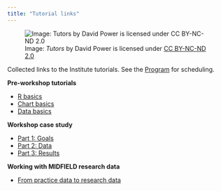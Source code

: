 ```yaml
---
title: "Tutorial links"
---
```


![Image: *Tutors* by David Power is licensed under [CC BY-NC-ND 2.0](https://creativecommons.org/licenses/by-nc-nd/2.0/legalcode)](figures/tutorial.png)

Collected links to the Institute tutorials. See the [Program](agenda.html) for scheduling. 

**Pre-workshop tutorials**

- [R basics](r-basics.html) 
- [Chart basics](chart-basics.html) 
- [Data basics](data-basics.html) 


**Workshop case study**

- [Part 1: Goals](https://midfieldr.github.io/midfieldr/articles/art-001-case-goals.html)   
- [Part 2: Data](https://midfieldr.github.io/midfieldr/articles/art-002-case-data.html)  
- [Part 3: Results](https://midfieldr.github.io/midfieldr/articles/art-003-case-results.html) 

**Working with MIDFIELD research data**

- [From practice data to research data](from-practic-to-research-data.html)
